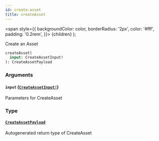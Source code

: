 ```yaml
---
id: create-asset
title: createAsset
---
```


<span
style={{
      backgroundColor: color,
      borderRadius: '2px',
      color: '#fff',
      padding: '0.2rem',
    }}>
{children}
</span>
);

Create an Asset

```graphql
createAsset(
  input: CreateAssetInput!
): CreateAssetPayload

```

### Arguments

#### `input` ([`CreateAssetInput!`](/api/inputs/create-asset-input))

Parameters for CreateAsset

### Type

#### [`CreateAssetPayload`](/api/objects/create-asset-payload)

Autogenerated return type of CreateAsset
